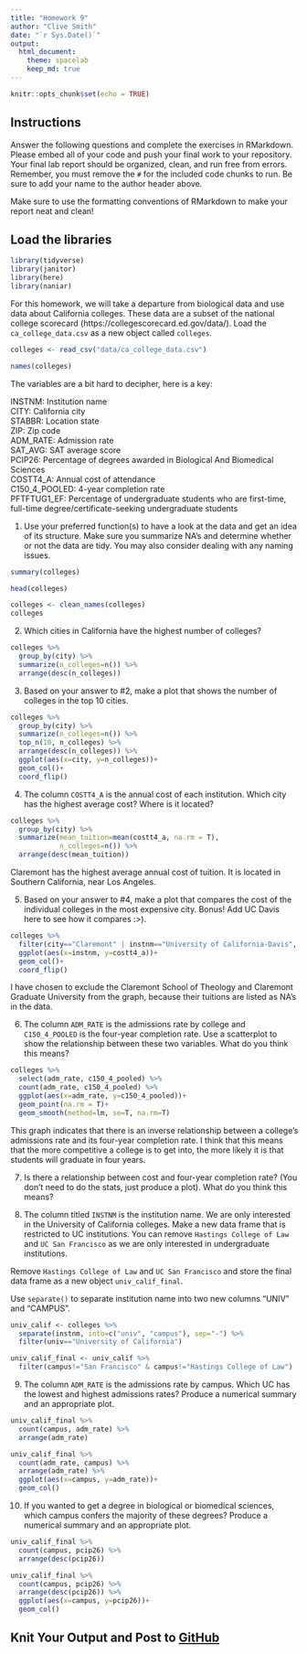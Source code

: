 ```yaml
---
title: "Homework 9"
author: "Clive Smith"
date: "`r Sys.Date()`"
output:
  html_document: 
    theme: spacelab
    keep_md: true
---
```


```r
knitr::opts_chunk$set(echo = TRUE)
```

## Instructions
Answer the following questions and complete the exercises in RMarkdown. Please embed all of your code and push your final work to your repository. Your final lab report should be organized, clean, and run free from errors. Remember, you must remove the `#` for the included code chunks to run. Be sure to add your name to the author header above.  

Make sure to use the formatting conventions of RMarkdown to make your report neat and clean!  

## Load the libraries
```r
library(tidyverse)
library(janitor)
library(here)
library(naniar)
``` 

For this homework, we will take a departure from biological data and use data about California colleges. These data are a subset of the national college scorecard (https://collegescorecard.ed.gov/data/). Load the `ca_college_data.csv` as a new object called `colleges`.
```r
colleges <- read_csv("data/ca_college_data.csv")
```
```r
names(colleges)
```

The variables are a bit hard to decipher, here is a key:  

INSTNM: Institution name  
CITY: California city  
STABBR: Location state  
ZIP: Zip code  
ADM_RATE: Admission rate  
SAT_AVG: SAT average score  
PCIP26: Percentage of degrees awarded in Biological And Biomedical Sciences  
COSTT4_A: Annual cost of attendance  
C150_4_POOLED: 4-year completion rate  
PFTFTUG1_EF: Percentage of undergraduate students who are first-time, full-time degree/certificate-seeking undergraduate students  

1. Use your preferred function(s) to have a look at the data and get an idea of its structure. Make sure you summarize NA's and determine whether or not the data are tidy. You may also consider dealing with any naming issues.

```r
summary(colleges)
```
```r
head(colleges)
```


```r
colleges <- clean_names(colleges)
colleges
```


2. Which cities in California have the highest number of colleges?

```r
colleges %>% 
  group_by(city) %>% 
  summarize(n_colleges=n()) %>% 
  arrange(desc(n_colleges))
```

3. Based on your answer to #2, make a plot that shows the number of colleges in the top 10 cities.

```r
colleges %>% 
  group_by(city) %>% 
  summarize(n_colleges=n()) %>% 
  top_n(10, n_colleges) %>% 
  arrange(desc(n_colleges)) %>% 
  ggplot(aes(x=city, y=n_colleges))+
  geom_col()+
  coord_flip()
```
4. The column `COSTT4_A` is the annual cost of each institution. Which city has the highest average cost? Where is it located?

```r
colleges %>% 
  group_by(city) %>% 
  summarize(mean_tuition=mean(costt4_a, na.rm = T),
            n_colleges=n()) %>% 
  arrange(desc(mean_tuition))
```
Claremont has the highest average annual cost of tuition. It is located in Southern California, near Los Angeles.

5. Based on your answer to #4, make a plot that compares the cost of the individual colleges in the most expensive city. Bonus! Add UC Davis here to see how it compares :>).

```r
colleges %>% 
  filter(city=="Claremont" | instnm=="University of California-Davis", costt4_a!="NA") %>% 
  ggplot(aes(x=instnm, y=costt4_a))+
  geom_col()+
  coord_flip()
```
I have chosen to exclude the Claremont School of Theology and Claremont Graduate University from the graph, because their tuitions are listed as NA's in the data.

6. The column `ADM_RATE` is the admissions rate by college and `C150_4_POOLED` is the four-year completion rate. Use a scatterplot to show the relationship between these two variables. What do you think this means?

```r
colleges %>% 
  select(adm_rate, c150_4_pooled) %>% 
  count(adm_rate, c150_4_pooled) %>% 
  ggplot(aes(x=adm_rate, y=c150_4_pooled))+
  geom_point(na.rm = T)+
  geom_smooth(method=lm, se=T, na.rm=T)
```
This graph indicates that there is an inverse relationship between a college's admissions rate and its four-year completion rate. I think that this means that the more competitive a college is to get into, the more likely it is that students will graduate in four years.

7. Is there a relationship between cost and four-year completion rate? (You don't need to do the stats, just produce a plot). What do you think this means?

8. The column titled `INSTNM` is the institution name. We are only interested in the University of California colleges. Make a new data frame that is restricted to UC institutions. You can remove `Hastings College of Law` and `UC San Francisco` as we are only interested in undergraduate institutions.


Remove `Hastings College of Law` and `UC San Francisco` and store the final data frame as a new object `univ_calif_final`.

Use `separate()` to separate institution name into two new columns "UNIV" and "CAMPUS".

```r
univ_calif <- colleges %>% 
  separate(instnm, into=c("univ", "campus"), sep="-") %>% 
  filter(univ=="University of California")
```
```r
univ_calif_final <- univ_calif %>% 
  filter(campus!="San Francisco" & campus!="Hastings College of Law")
```

9. The column `ADM_RATE` is the admissions rate by campus. Which UC has the lowest and highest admissions rates? Produce a numerical summary and an appropriate plot.

```r
univ_calif_final %>% 
  count(campus, adm_rate) %>% 
  arrange(adm_rate)
```

```r
univ_calif_final %>% 
  count(adm_rate, campus) %>% 
  arrange(adm_rate) %>% 
  ggplot(aes(x=campus, y=adm_rate))+
  geom_col()
```


10. If you wanted to get a degree in biological or biomedical sciences, which campus confers the majority of these degrees? Produce a numerical summary and an appropriate plot.

```r
univ_calif_final %>% 
  count(campus, pcip26) %>% 
  arrange(desc(pcip26))
```

```r
univ_calif_final %>% 
  count(campus, pcip26) %>% 
  arrange(desc(pcip26)) %>% 
  ggplot(aes(x=campus, y=pcip26))+
  geom_col()
```

## Knit Your Output and Post to [GitHub](https://github.com/FRS417-DataScienceBiologists)